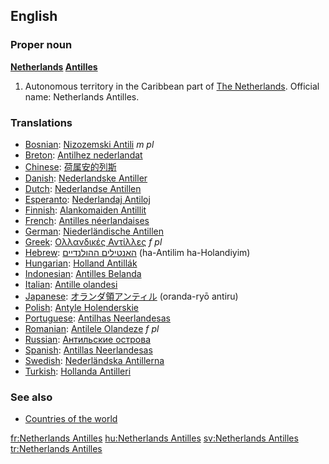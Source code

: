 ==English==
{{wikipedia}}
===Proper noun===
'''[[Netherlands]] [[Antilles]]'''

# Autonomous territory in the Caribbean part of [[The Netherlands]]. Official name: Netherlands Antilles.
===Translations===

*[[Bosnian]]: [[Nizozemski Antili]] ''m pl''
*[[Breton]]: [[Antilhez nederlandat]]
*[[Chinese]]: [[荷属安的列斯]]
*[[Danish]]: [[Nederlandske Antiller]]
*[[Dutch]]: [[Nederlandse Antillen]]
*[[Esperanto]]: [[Nederlandaj Antiloj]]
*[[Finnish]]: [[Alankomaiden Antillit]]
*[[French]]: [[Antilles néerlandaises]]
*[[German]]: [[Niederländische Antillen]]
*[[Greek]]: [[Ολλανδικές Αντίλλες]] ''f pl''
*[[Hebrew]]: [[האנטילים ההולנדיים]] (ha-Antilim ha-Holandiyim)
*[[Hungarian]]: [[Holland Antillák]]
*[[Indonesian]]: [[Antilles Belanda]]
*[[Italian]]: [[Antille olandesi]]
*[[Japanese]]: [[オランダ領アンティル]] (oranda-ryō antiru)
*[[Polish]]: [[Antyle Holenderskie]]
*[[Portuguese]]: [[Antilhas Neerlandesas]]
*[[Romanian]]: [[Antilele Olandeze]] ''f pl''
*[[Russian]]: [[Антильские острова]]
*[[Spanish]]: [[Antillas Neerlandesas]]
*[[Swedish]]: [[Nederländska Antillerna]]
*[[Turkish]]: [[Hollanda Antilleri]]

===See also===
* [[Countries of the world]]

[[fr:Netherlands Antilles]]
[[hu:Netherlands Antilles]]
[[sv:Netherlands Antilles]]
[[tr:Netherlands Antilles]]